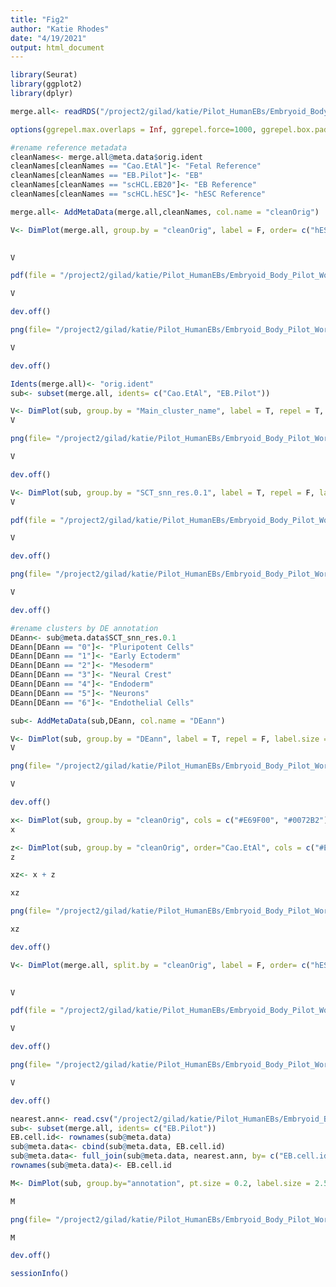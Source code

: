 ```yaml
---
title: "Fig2"
author: "Katie Rhodes"
date: "4/19/2021"
output: html_document
---
```

```r
library(Seurat)
library(ggplot2)
library(dplyr)
```

```r
merge.all<- readRDS("/project2/gilad/katie/Pilot_HumanEBs/Embryoid_Body_Pilot_Workflowr/output/merge.all.SCTwRegressOrigIdent.Harmony.rds" )
```

```r
options(ggrepel.max.overlaps = Inf, ggrepel.force=1000, ggrepel.box.padding=1000, ggrepel.force_pull=0.01, ggrepel.max.iter=100000, ggrepel.max.time=30)
```

```r
#rename reference metadata
cleanNames<- merge.all@meta.data$orig.ident
cleanNames[cleanNames == "Cao.EtAl"]<- "Fetal Reference"
cleanNames[cleanNames == "EB.Pilot"]<- "EB"
cleanNames[cleanNames == "scHCL.EB20"]<- "EB Reference"
cleanNames[cleanNames == "scHCL.hESC"]<- "hESC Reference"

merge.all<- AddMetaData(merge.all,cleanNames, col.name = "cleanOrig")
```

```r
V<- DimPlot(merge.all, group.by = "cleanOrig", label = F, order= c("hESC Reference","EB Reference", "EB","Fetal Reference"))
  

V
```

```r
pdf(file = "/project2/gilad/katie/Pilot_HumanEBs/Embryoid_Body_Pilot_Workflowr/output/pdfs/Fig2_CleanOrig.pdf")

V

dev.off()
```
```r
png(file= "/project2/gilad/katie/Pilot_HumanEBs/Embryoid_Body_Pilot_Workflowr/output/figs/fig2.CleanOrig.png", width=7, height=6, units= "in", res=1080)

V

dev.off()
```

```r
Idents(merge.all)<- "orig.ident"
sub<- subset(merge.all, idents= c("Cao.EtAl", "EB.Pilot"))
```

```r
V<- DimPlot(sub, group.by = "Main_cluster_name", label = T, repel = T, label.size = 2.1)+NoLegend()+theme(aspect.ratio = 1)
V
```

```r
png(file= "/project2/gilad/katie/Pilot_HumanEBs/Embryoid_Body_Pilot_Workflowr/output/figs/fig2.MainClust.png", width=6, height=6, units= "in", res=1080)

V

dev.off()
```


```r
V<- DimPlot(sub, group.by = "SCT_snn_res.0.1", label = T, repel = F, label.size = 5)+NoLegend()
V
```

```r
pdf(file = "/project2/gilad/katie/Pilot_HumanEBs/Embryoid_Body_Pilot_Workflowr/output/pdfs/Fig2_SeuratClust.pdf")

V

dev.off()
```

```r
png(file= "/project2/gilad/katie/Pilot_HumanEBs/Embryoid_Body_Pilot_Workflowr/output/figs/fig2.SeuratClust.png", width=6, height=6, units= "in", res=1080)

V

dev.off()
```

```r
#rename clusters by DE annotation
DEann<- sub@meta.data$SCT_snn_res.0.1
DEann[DEann == "0"]<- "Pluripotent Cells"
DEann[DEann == "1"]<- "Early Ectoderm"
DEann[DEann == "2"]<- "Mesoderm"
DEann[DEann == "3"]<- "Neural Crest"
DEann[DEann == "4"]<- "Endoderm"
DEann[DEann == "5"]<- "Neurons"
DEann[DEann == "6"]<- "Endothelial Cells"

sub<- AddMetaData(sub,DEann, col.name = "DEann")
```

```r
V<- DimPlot(sub, group.by = "DEann", label = T, repel = F, label.size = 4)+NoLegend()
V
```

```r
png(file= "/project2/gilad/katie/Pilot_HumanEBs/Embryoid_Body_Pilot_Workflowr/output/figs/fig2.DEann.png", width=6, height=6, units= "in", res=1080)

V

dev.off()
```

```r
x<- DimPlot(sub, group.by = "cleanOrig", cols = c("#E69F00", "#0072B2"))+NoLegend()
x
```
```r
z<- DimPlot(sub, group.by = "cleanOrig", order="Cao.EtAl", cols = c("#E69F00", "#0072B2"))
z
```

```r
xz<- x + z

xz
```

```r
png(file= "/project2/gilad/katie/Pilot_HumanEBs/Embryoid_Body_Pilot_Workflowr/output/figs/SuppFig_EBandCaoOverlap.png", width=6, height=3, units= "in", res=1080)

xz

dev.off()
```


```r
V<- DimPlot(merge.all, split.by = "cleanOrig", label = F, order= c("hESC Reference","EB Reference", "EB","Fetal Reference"))+NoLegend()
  

V
```

```r
pdf(file = "/project2/gilad/katie/Pilot_HumanEBs/Embryoid_Body_Pilot_Workflowr/output/pdfs/SuppFig_CleanOrig_split.pdf")

V

dev.off()
```

```r
png(file= "/project2/gilad/katie/Pilot_HumanEBs/Embryoid_Body_Pilot_Workflowr/output/figs/SuppFig.cleanOrig,split.png", width=8, height=3, units= "in", res=1080)

V

dev.off()
```

```r
nearest.ann<- read.csv("/project2/gilad/katie/Pilot_HumanEBs/Embryoid_Body_Pilot_Workflowr/output/NearestReferenceCell.Cao.hESC.EuclideanDistanceinHarmonySpace.csv")
sub<- subset(merge.all, idents= c("EB.Pilot"))
EB.cell.id<- rownames(sub@meta.data)
sub@meta.data<- cbind(sub@meta.data, EB.cell.id)
sub@meta.data<- full_join(sub@meta.data, nearest.ann, by= c("EB.cell.id"))
rownames(sub@meta.data)<- EB.cell.id
```

```r
M<- DimPlot(sub, group.by="annotation", pt.size = 0.2, label.size = 2.5,label=T, repel=T) +NoLegend()

M
```

```r
png(file= "/project2/gilad/katie/Pilot_HumanEBs/Embryoid_Body_Pilot_Workflowr/output/figs/fig2.TransferredLabelUMAP.png", width=6, height=6, units= "in", res=1080)

M

dev.off()
```


```r
sessionInfo()
```


